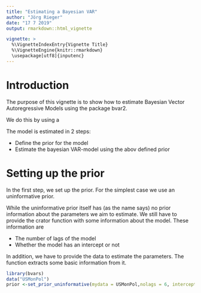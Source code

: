 ```yaml
---
title: "Estimating a Bayesian VAR"
author: "Jörg Rieger"
date: "17 7 2019"
output: rmarkdown::html_vignette

vignette: >
  %\VignetteIndexEntry{Vignette Title}
  %\VignetteEngine{knitr::rmarkdown}
  \usepackage[utf8]{inputenc}
---
```


# Introduction

The purpose of this vignette is to show how to estimate Bayesian Vector Autoregressive Models using the package bvar2.


We do this by using a

The model is estimated in 2 steps:

* Define the prior for the model
* Estimate the bayesian VAR-model using the abov defined prior

# Setting up the prior

In the first step, we set up the prior. For the simplest case we use an uninformative prior.

While the uninformative prior itself has (as the name says) no prior information about the parameters we aim to estimate. We still have to provide the crator function with some information about the model. These information are

* The number of lags of the model
* Whether the model has an intercept or not

In addition, we have to provide the data to estimate the parameters. The function extracts some basic information from it.

```r
library(bvars)
data("USMonPol")
prior <-set_prior_uninformative(mydata = USMonPol,nolags = 6, intercept = TRUE)
```
